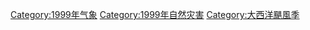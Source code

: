 [[Category:1999年气象|Category:1999年气象]]
[[Category:1999年自然灾害|Category:1999年自然灾害]]
[[Category:大西洋颶風季|Category:大西洋颶風季]]